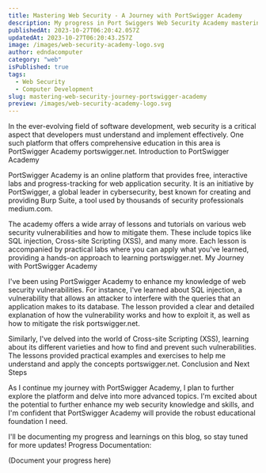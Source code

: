 ```yaml
---
title: Mastering Web Security - A Journey with PortSwigger Academy
description: My progress in Port Swiggers Web Security Academy mastering Burp Suite and gaining familarity with web security concepts.
publishedAt: 2023-10-27T06:20:42.057Z
updatedAt: 2023-10-27T06:20:43.257Z
image: /images/web-security-academy-logo.svg
author: edndacomputer
category: "web"
isPublished: true
tags:
  - Web Security
  - Computer Development
slug: mastering-web-security-journey-portswigger-academy
preview: /images/web-security-academy-logo.svg
---
```

In the ever-evolving field of software development, web security is a critical aspect that developers must understand and implement effectively. One such platform that offers comprehensive education in this area is PortSwigger Academy portswigger.net.
Introduction to PortSwigger Academy

PortSwigger Academy is an online platform that provides free, interactive labs and progress-tracking for web application security. It is an initiative by PortSwigger, a global leader in cybersecurity, best known for creating and providing Burp Suite, a tool used by thousands of security professionals medium.com.

The academy offers a wide array of lessons and tutorials on various web security vulnerabilities and how to mitigate them. These include topics like SQL injection, Cross-site Scripting (XSS), and many more. Each lesson is accompanied by practical labs where you can apply what you've learned, providing a hands-on approach to learning portswigger.net.
My Journey with PortSwigger Academy

I've been using PortSwigger Academy to enhance my knowledge of web security vulnerabilities. For instance, I've learned about SQL injection, a vulnerability that allows an attacker to interfere with the queries that an application makes to its database. The lesson provided a clear and detailed explanation of how the vulnerability works and how to exploit it, as well as how to mitigate the risk portswigger.net.

Similarly, I've delved into the world of Cross-site Scripting (XSS), learning about its different varieties and how to find and prevent such vulnerabilities. The lessons provided practical examples and exercises to help me understand and apply the concepts portswigger.net.
Conclusion and Next Steps

As I continue my journey with PortSwigger Academy, I plan to further explore the platform and delve into more advanced topics. I'm excited about the potential to further enhance my web security knowledge and skills, and I'm confident that PortSwigger Academy will provide the robust educational foundation I need.

I'll be documenting my progress and learnings on this blog, so stay tuned for more updates!
Progress Documentation:

(Document your progress here)